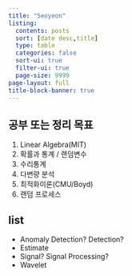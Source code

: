 ```yaml
---
title: "Seoyeon"
listing:
  contents: posts
  sort: [date desc,title]
  type: table
  categories: false
  sort-ui: true
  filter-ui: true
  page-size: 9999
page-layout: full
title-block-banner: true
---
```


::: {.panel-tabset} 

## 공부 또는 정리 목표

1. Linear Algebra(MIT)
2. 확률과 통계 / 랜덤변수
3. 수리통계
4. 다변량 분석
5. 최적화이론(CMU/Boyd)
6. 랜덤 프로세스

## list

- Anomaly Detection? Detection?
- Estimate
- Signal? Signal Processing?
- Wavelet

:::